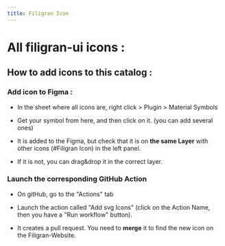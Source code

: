 ```yaml
---
title: Filigran Icon
---
```


# All filigran-ui icons :

<DisplayAllIcons />

## How to add icons to this catalog :

### Add icon to Figma :

- In the sheet where all icons are, right click > Plugin > Material Symbols

- Get your symbol from here, and then click on it. (you can add several ones)

- It is added to the Figma, but check that it is on **the same Layer** with other icons (#Filigran Icon) in the left panel.

- If it is not, you can drag&drop it in the correct layer.

### Launch the corresponding GitHub Action

- On gitHub, go to the "Actions" tab

- Launch the action called "Add svg Icons" (click on the Action Name, then you have a "Run workflow" button).

- It creates a pull request. You need to **merge** it to find the new icon on the Filigran-Website.
